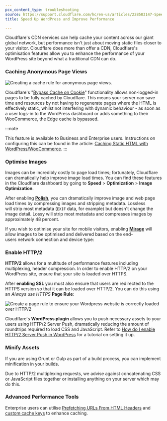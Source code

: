 ```yaml
---
pcx_content_type: troubleshooting
source: https://support.cloudflare.com/hc/en-us/articles/228503147-Speed-Up-WordPress-and-Improve-Performance
title: Speed Up WordPress and Improve Performance

---
```


Cloudflare's CDN services can help cache your content across our giant global network, but performance isn't just about moving static files closer to your visitor. Cloudflare does more than offer a CDN, Cloudflare's optimisation features allow you to enhance the performance of your WordPress site beyond what a traditional CDN can do.

### Caching Anonymous Page Views

![Creating a cache rule for anonymous page views.](~/assets/images/support/hc-import-screen_shot_2017_03_09_at_16_54_36_1_.png)

Cloudflare's "[Bypass Cache on Cookie](/cache/how-to/cache-rules/examples/bypass-cache-on-cookie/)" functionality allows non-logged-in pages to be fully cached by Cloudflare. This means your server can save time and resources by not having to regenerate pages where the HTML is effectively static, whilst not interfering with dynamic behaviour - as soon as a user logs-in to the WordPress dashboard or adds something to their WooCommerce, the Edge cache is bypassed.

:::note

This feature is available to Business and Enterprise users. Instructions
on configuring this can be found in the article: [Caching Static HTML
with
WordPress/WooCommerce](/support/third-party-software/content-management-system-cms/caching-static-html-with-wordpresswoocommerce/). 
:::

### Optimise Images

Images can be incredibly costly to page load times; fortunately, Cloudflare can dramatically help improve image load times. You can find these features in the Cloudflare dashboard by going to **Speed** > **Optimization** > **Image Optimization**.

After enabling [**Polish**](/images/polish/), you can dramatically improve image and web page load times by compressing images and stripping metadata. Lossless will strip most metadata (`EXIF` data, for example) but doesn't change the image detail. Lossy will strip most metadata and compresses images by approximately 48 percent.

If you wish to optimise your site for mobile visitors, enabling [**Mirage**](/speed/optimization/images/mirage/) will allow images to be optimised and delivered based on the end-users network connection and device type:

### Enable HTTP/2

**HTTP/2** allows for a multitude of performance features including multiplexing, header compression. In order to enable HTTP/2 on your WordPress site, ensure that your site is loaded over HTTPS.

After **enabling SSL** you must also ensure that users are redirected to the HTTPS version so that it can be loaded over HTTP/2. You can do this using an *Always use HTTPS* **Page Rule**:

![Create a page rule to ensure your Wordpress website is correctly loaded over HTTP/2](~/assets/images/support/hc-import-screen_shot_2016_09_30_at_15_34_14.png)

Cloudflare's **WordPress plugin** allows you to push necessary assets to your users using HTTP/2 Server Push, dramatically reducing the amount of roundtrips required to load CSS and JavaScript. Refer to [How do I enable HTTP/2 Server Push in WordPress](https://developers.cloudflare.com/support/third-party-software/content-management-system-cms/how-do-i-enable-http2-server-push-in-wordpress/) for a tutorial on setting it up.

### Minify Assets

If you are using Grunt or Gulp as part of a build process, you can implement minification in your builds.

Due to HTTP/2 multiplexing requests, we advise against concatenating CSS or JavaScript files together or installing anything on your server which may do this.

### Advanced Performance Tools

Enterprise users can utilise [Prefetching URLs From HTML Headers](/speed/optimization/content/prefetch-urls/) and [custom cache keys](/cache/how-to/cache-keys/) to enhance caching.
